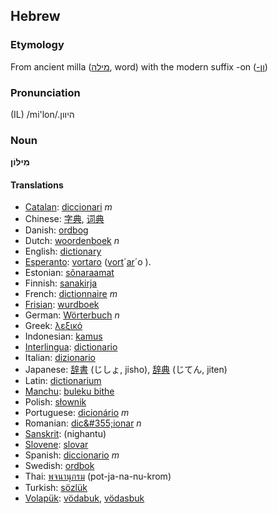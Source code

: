== Hebrew ==
=== Etymology ===
From ancient milla ([[מילה]], word) with the modern suffix -on ([[-ון]])

=== Pronunciation ===
(IL) /mi'lon/.היוון

=== Noun ===
'''מִילּוֹן'''

==== Translations ====
*[[Catalan]]: [[diccionari]] ''m''
*Chinese: [[字典]], [[词典]]
*Danish: [[ordbog]]
*Dutch: [[woordenboek]] ''n''
*English: [[dictionary]]
*[[Esperanto]]: [[vortaro]] ([[vorto|vort]]´[[aro|ar]]´o ).
*Estonian: [[sõnaraamat]]
*Finnish: [[sanakirja]]
*French: [[dictionnaire]] ''m''
*[[Frisian]]: [[wurdboek]]
*German: [[Wörterbuch]] ''n''
*Greek: [[λεξικό]]
*Indonesian: [[kamus]]
*[[Interlingua]]: [[dictionario]]
*Italian: [[dizionario]]
*Japanese: [[辞書]] (じしょ, jisho), [[辞典]] (じてん, jiten)
*Latin: [[dictionarium]]
*[[Manchu]]: [[buleku bithe]]
*Polish: [[słownik]]
*Portuguese: [[dicionário]] ''m''
*Romanian: [[dic&#355;ionar]] ''n''
*[[Sanskrit]]: (nighantu)
*[[Slovene]]: [[slovar]]
*Spanish: [[diccionario]] ''m''
*Swedish: [[ordbok]]
*Thai: [[พจนานุกรม]] (pot-ja-na-nu-krom)
*Turkish: [[sözlük]]
*[[Volapük]]: [[vödabuk]],  [[vödasbuk]]